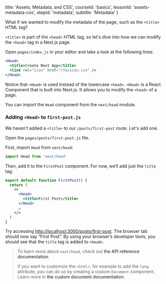 
  title: 'Assets, Metadata, and CSS',
  courseId: 'basics',
  lessonId: 'assets-metadata-css',
  stepId: 'metadata',
  subtitle: 'Metadata'
}

What if we wanted to modify the metadata of the page, such as the `<title>` HTML tag?

`<title>` is part of the `<head>` HTML tag, so let's dive into how we can modify the `<head>` tag in a Next.js page.

Open `pages/index.js` in your editor and take a look at the following lines:

```jsx
<Head>
  <title>Create Next App</title>
  <link rel="icon" href="/favicon.ico" />
</Head>
```

Notice that `<Head>` is used instead of the lowercase `<head>`. `<Head>` is a React Component that is built into Next.js. It allows you to modify the `<head>` of a page.

You can import the `Head` component from the `next/head` module.

### Adding `<Head>` to `first-post.js`

We haven't added a `<title>` to our `/posts/first-post` route. Let's add one.

Open the `pages/posts/first-post.js` file.

First, import `Head` from `next/head`:

```js
import Head from 'next/head'
```

Then, add it to the `FirstPost` component. For now, we‘ll add just the `title` tag:

```jsx
export default function FirstPost() {
  return (
    <>
      <Head>
        <title>First Post</title>
      </Head>
      …
    </>
  )
}
```

Try accessing [http://localhost:3000/posts/first-post](http://localhost:3000/posts/first-post). The browser tab should now say “First Post”. By using your browser’s developer tools, you should see that the `title` tag is added to `<head>`.

> To learn more about `next/head`, check out <Link href="/docs/[...slug]" as="/docs/api-reference/next/head"><a>the API reference documentation</a></Link>.
>
> If you want to customize the `<html>`, for example to add the `lang` attribute, you can do so by creating a custom `Document` component. Learn more in <Link href="/docs/[...slug]" as="/docs/advanced-features/custom-document"><a>the custom document documentation</a></Link>.

